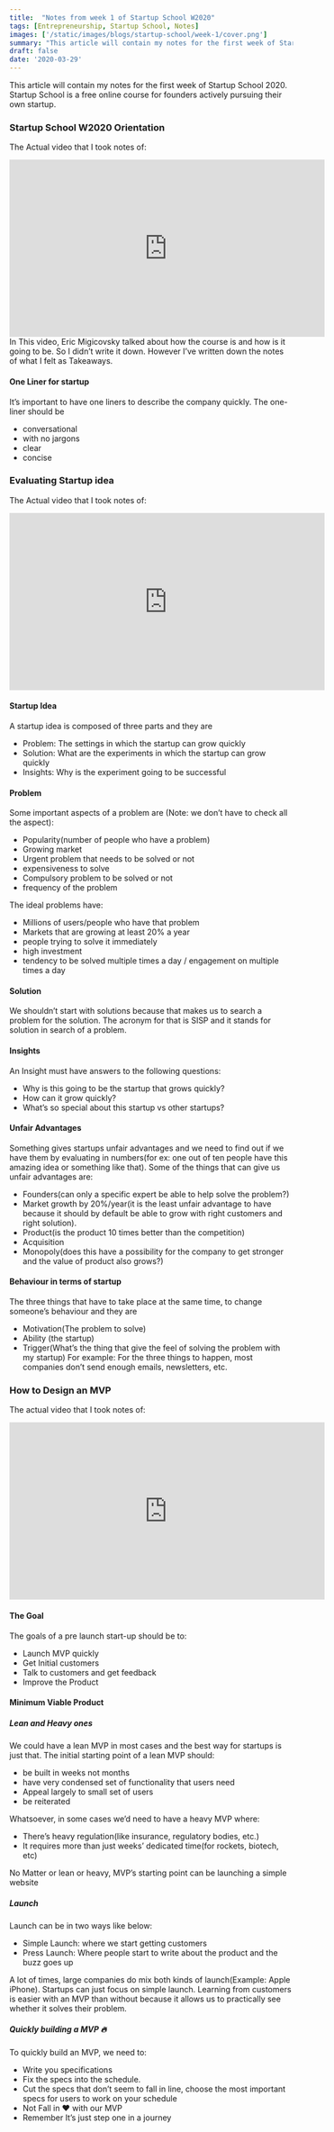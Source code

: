```yaml
---
title:  "Notes from week 1 of Startup School W2020"
tags: [Entrepreneurship, Startup School, Notes]
images: ['/static/images/blogs/startup-school/week-1/cover.png']
summary: "This article will contain my notes for the first week of Startup School 2020"
draft: false
date: '2020-03-29'
---
```


This article will contain my notes for the first week of Startup School 2020. Startup School is a free online course for founders actively pursuing their own startup.
### Startup School W2020 Orientation
The Actual video that I took notes of:
<iframe width="560" height="315" src="https://www.youtube-nocookie.com/embed/jVJ9ovLxrKM" frameBorder="0" allow="accelerometer; autoplay; encrypted-media; gyroscope; picture-in-picture" allowFullScreen></iframe>
In This video, Eric Migicovsky talked about how the course is and how is it going to be. So I didn’t write it down. However I’ve written down the notes of what I felt as Takeaways.

#### One Liner for startup
It’s important to have one liners to describe the company quickly. The one-liner should be  
* conversational  
* with no jargons 
* clear
* concise

### Evaluating Startup idea
The Actual video that I took notes of:
<iframe width="560" height="315" src="https://www.youtube-nocookie.com/embed/DOtCl5PU8F0" frameBorder="0" allow="accelerometer; autoplay; encrypted-media; gyroscope; picture-in-picture" allowFullScreen></iframe>

#### Startup Idea
A startup idea is composed of three parts and they are
* Problem: The settings in which the startup can grow quickly 
* Solution: What are the experiments in which the startup can grow quickly
* Insights: Why is the experiment going to be successful

#### Problem
Some important aspects of a problem are (Note: we don’t have to check all the aspect):
* Popularity(number of people who have a problem)
* Growing market
* Urgent problem that needs to be solved or not
* expensiveness to solve
* Compulsory problem to be solved or not
* frequency of the problem

The ideal problems have:
* Millions of users/people who have that problem
* Markets that are growing at least 20% a year
* people trying to solve it immediately
* high investment
* tendency to be solved multiple times a day / engagement on multiple times a day

#### Solution
We shouldn’t start with solutions because that makes us to search a problem for the solution. The acronym for that is SISP and it stands for solution in search of a problem.

#### Insights
An Insight must have answers to the following questions:
* Why is this going to be the startup that grows quickly?
* How can it grow quickly?
* What’s so special about this startup vs other startups?

#### Unfair Advantages
Something gives startups unfair advantages and we need to find out if we have them by evaluating in numbers(for ex: one out of ten people have this amazing idea or something like that). Some of the things that can give us unfair advantages are:
* Founders(can only a specific expert be able to help solve the problem?)
* Market growth by 20%/year(it is the least unfair advantage to have because it should by default be able to grow with right customers and right solution).
* Product(is the product 10 times better than the competition)
* Acquisition
* Monopoly(does this have a possibility for the company to get stronger and the value of product also grows?)

#### Behaviour in terms of startup
The three things that have to take place at the same time, to change someone’s behaviour and they are
* Motivation(The problem to solve)
* Ability (the startup)
* Trigger(What’s the thing that give the feel of solving the problem with my startup)
For example: For the three things to happen, most companies don’t send enough emails, newsletters, etc.

### How to Design an MVP
The actual video that I took notes of:
<iframe width="560" height="315" src="https://www.youtube-nocookie.com/embed/1hHMwLxN6EM" frameBorder="0" allow="accelerometer; autoplay; encrypted-media; gyroscope; picture-in-picture" allowFullScreen></iframe>

#### The Goal
The goals of a pre launch start-up should be to:
* Launch MVP quickly
* Get Initial customers
* Talk to customers and get feedback
* Improve the Product

#### Minimum Viable Product
##### Lean and Heavy ones
We could have a lean MVP in most cases and the best way for startups is just that. The initial starting point of a lean MVP should: 
* be built in weeks not months
* have very condensed set of functionality that users need
* Appeal largely to small set of users
* be reiterated 

Whatsoever, in some cases we’d need to have a heavy MVP where:
* There’s heavy regulation(like insurance, regulatory bodies, etc.)
* It requires more than just weeks’ dedicated time(for rockets, biotech, etc)

No Matter or lean or heavy, MVP’s starting point can be launching a simple website
##### Launch
Launch can be in two ways like below:
* Simple Launch: where we start getting customers
* Press Launch: Where people start to write about the product and the buzz goes up

A lot of times, large companies do mix both kinds of launch(Example: Apple iPhone). Startups can just focus on simple launch. Learning from customers is easier with an MVP than without because it allows us to practically see whether it solves their problem.
##### Quickly building a MVP 🔥 
To quickly build an MVP, we need to:
* Write you specifications
* Fix the specs into the schedule. 
* Cut the specs that don’t seem to fall in line, choose the most important specs for users to work on your schedule
* Not Fall in ❤️ with our MVP
* Remember It’s just step one in a journey
